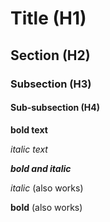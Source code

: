 # Title (H1)
## Section (H2)
### Subsection (H3)
#### Sub-subsection (H4)


**bold text**

*italic text*

***bold and italic***

_italic_   (also works)

__bold__   (also works)
